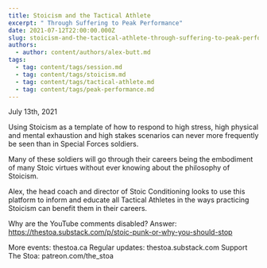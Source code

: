 ```yaml
---
title: Stoicism and the Tactical Athlete
excerpt: " Through Suffering to Peak Performance"
date: 2021-07-12T22:00:00.000Z
slug: stoicism-and-the-tactical-athlete-through-suffering-to-peak-performance
authors:
  - author: content/authors/alex-butt.md
tags:
  - tag: content/tags/session.md
  - tag: content/tags/stoicism.md
  - tag: content/tags/tactical-athlete.md
  - tag: content/tags/peak-performance.md
---
```


July 13th, 2021

Using Stoicism as a template of how to respond to high stress, high physical and mental exhaustion and high stakes scenarios can never more frequently be seen than in Special Forces soldiers.

Many of these soldiers will go through their careers being the embodiment of many Stoic virtues without ever knowing about the philosophy of Stoicism.

Alex, the head coach and director of Stoic Conditioning looks to use this platform to inform and educate all Tactical Athletes in the ways practicing Stoicism can benefit them in their careers.

Why are the YouTube comments disabled? Answer: https://thestoa.substack.com/p/stoic-punk-or-why-you-should-stop

More events: thestoa.ca
Regular updates: thestoa.substack.com
Support The Stoa: patreon.com/the_stoa
